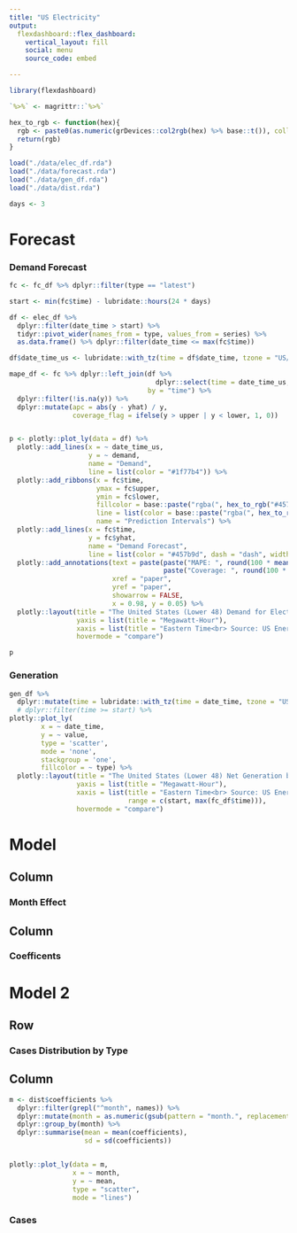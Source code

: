 ```yaml
---
title: "US Electricity"
output: 
  flexdashboard::flex_dashboard:
    vertical_layout: fill
    social: menu
    source_code: embed

---
```


```r
library(flexdashboard)

`%>%` <- magrittr::`%>%`

hex_to_rgb <- function(hex){
  rgb <- paste0(as.numeric(grDevices::col2rgb(hex) %>% base::t()), collapse = ",")
  return(rgb) 
}

load("./data/elec_df.rda")
load("./data/forecast.rda")
load("./data/gen_df.rda")
load("./data/dist.rda")

days <- 3
```


Forecast
==============


### Demand Forecast

```r

fc <- fc_df %>% dplyr::filter(type == "latest")

start <- min(fc$time) - lubridate::hours(24 * days)

df <- elec_df %>% 
  dplyr::filter(date_time > start) %>%
  tidyr::pivot_wider(names_from = type, values_from = series) %>%
  as.data.frame() %>% dplyr::filter(date_time <= max(fc$time))

df$date_time_us <- lubridate::with_tz(time = df$date_time, tzone = "US/Eastern")

mape_df <- fc %>% dplyr::left_join(df %>% 
                                     dplyr::select(time = date_time_us, y = demand), 
                                   by = "time") %>%
  dplyr::filter(!is.na(y)) %>%
  dplyr::mutate(apc = abs(y - yhat) / y,
                coverage_flag = ifelse(y > upper | y < lower, 1, 0))


p <- plotly::plot_ly(data = df) %>%
  plotly::add_lines(x = ~ date_time_us,
                    y = ~ demand,
                    name = "Demand",
                    line = list(color = "#1f77b4")) %>%
  plotly::add_ribbons(x = fc$time, 
                      ymax = fc$upper,
                      ymin = fc$lower,
                      fillcolor = base::paste("rgba(", hex_to_rgb("#457b9d"),",0.2)", sep = ""),
                      line = list(color = base::paste("rgba(", hex_to_rgb("#457b9d"),",0.4)", sep = "")),
                      name = "Prediction Intervals") %>%
  plotly::add_lines(x = fc$time,
                    y = fc$yhat,
                    name = "Demand Forecast",
                    line = list(color = "#457b9d", dash = "dash", width = 2)) %>%
  plotly::add_annotations(text = paste(paste("MAPE: ", round(100 * mean(mape_df$apc), 2), "%", sep = ""), 
                                       paste("Coverage: ", round(100 * (nrow(mape_df) - sum(mape_df$coverage_flag) )/ nrow(mape_df), 2), "%", sep = ""), sep = "<br>"),
                          xref = "paper",
                          yref = "paper", 
                          showarrow = FALSE,
                          x = 0.98, y = 0.05) %>% 
  plotly::layout(title = "The United States (Lower 48) Demand for Electricity Forecast",
                 yaxis = list(title = "Megawatt-Hour"),
                 xaxis = list(title = "Eastern Time<br> Source: US Energy Information Administration"),
                 hovermode = "compare") 

p
```

### Generation

```r

gen_df %>% 
  dplyr::mutate(time = lubridate::with_tz(time = date_time, tzone = "US/Eastern")) %>%
  # dplyr::filter(time >= start) %>%
plotly::plot_ly(
        x = ~ date_time, 
        y = ~ value,
        type = 'scatter', 
        mode = 'none', 
        stackgroup = 'one', 
        fillcolor = ~ type) %>%
  plotly::layout(title = "The United States (Lower 48) Net Generation by Energy Source",
                 yaxis = list(title = "Megawatt-Hour"),
                 xaxis = list(title = "Eastern Time<br> Source: US Energy Information Administration",
                              range = c(start, max(fc_df$time))),
                 hovermode = "compare") 
```




Model
==============

Column
-------------------------------------

### Month Effect



Column
-------------------------------------

### Coefficents


Model 2
==============

Row {.tabset}
-----------------------------------------------------------------------

### Cases Distribution by Type 

Column
-------------------------------------



```r
m <- dist$coefficients %>%
  dplyr::filter(grepl("^month", names)) %>%
  dplyr::mutate(month = as.numeric(gsub(pattern = "month.", replacement = "", names))) %>%
  dplyr::group_by(month) %>%
  dplyr::summarise(mean = mean(coefficients),
                   sd = sd(coefficients))


plotly::plot_ly(data = m,
                x = ~ month,
                y = ~ mean,
                type = "scatter",
                mode = "lines")
```



### Cases